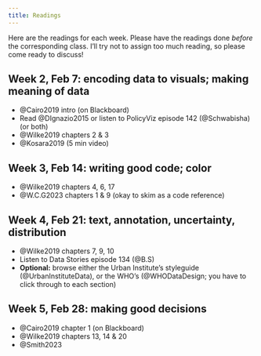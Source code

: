 ```yaml
---
title: Readings
---
```


Here are the readings for each week. Please have the readings done _before_ the corresponding class. I'll try not to assign too much reading, so please come ready to discuss!


## Week 2, Feb 7: encoding data to visuals; making meaning of data

* @Cairo2019 intro (on Blackboard)
* Read @DIgnazio2015 or listen to PolicyViz episode 142 (@Schwabisha) (or both)
* @Wilke2019 chapters 2 & 3
* @Kosara2019 (5 min video)

## Week 3, Feb 14: writing good code; color

* @Wilke2019 chapters 4, 6, 17
* @W.C.G2023 chapters 1 & 9 (okay to skim as a code reference)

## Week 4, Feb 21: text, annotation, uncertainty, distribution

* @Wilke2019 chapters 7, 9, 10
* Listen to Data Stories episode 134 (@B.S)
* **Optional:** browse either the Urban Institute's styleguide (@UrbanInstituteData), or the WHO's (@WHODataDesign; you have to click through to each section)

## Week 5, Feb 28: making good decisions

* @Cairo2019 chapter 1 (on Blackboard)
* @Wilke2019 chapters 13, 14 & 20
* @Smith2023
